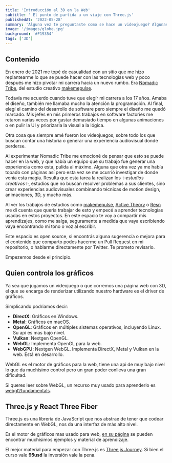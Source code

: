 ```yaml
---
title: 'Introducción al 3D en la Web'
subtitle: ' El punto de partida a un viaje con Three.js'
publishedAt: '2022-05-28'
summary: 'Alguna vez te preguntaste como se hace un videojuego? Algunas de las webs que mas impresionan usan las mismas técnicas.'
image: '/images/globe.jpg'
background: '#F19354'
tags: ['3D']
---
```


## Contenido

En enero de 2021 me topé de casualidad con un sitio que me hizo replantearme lo que se puede hacer con las tecnologías web y poco después me hizo pivotar mi carrera hacia un nuevo rumbo. Era [Nomadic Tribe](https://2019.makemepulse.com/), del estudio creativo [makemepulse](https://www.makemepulse.com/).

<Figure figcaption="Nomadic Tribe, por Makemepulse">
  <source src="https://i.gyazo.com/f5e0dbc46a5ec4b60d4d82284118e432.mp4" type="video/mp4" />
</Figure>

Todavía me acuerdo cuando tuve que elegír mi carrera a los 17 años. Amaba el diseño, también me llamaba mucho la atención la programación. Al final, elegí el camino del desarrollo de software pero siempre el diseño me quedó marcado. Mis jefes en mis primeros trabajos en software factories me retaron varias veces por gastar demasiado tiempo en algunas animaciones o en pulir la UI y priorizarla la visual a la lógica.

Otra cosa que siempre amé fueron los videojuegos, sobre todo los que buscan contar una historia o generar una experiencia audiovisual donde perderse.

Al experimentar Nomadic Tribe me emocioné de pensar que esto se puede hacer en la web, y que había un equipo que su trabajo fue generar una experiencia como esta, pulida al máximo. Alguna que otra vez ya me había topado con páginas así pero esta vez se me ocurrió investigar de donde venía esta magia. Resulta que esta tarea la realizan los *✨estudios creativos✨*, estudios que no buscan resolver problemas a sus clientes, sino crear experiencias audiovisuales combinando técnicas de motion design, animaciones, 3D, y mucho más.

Al ver los trabajos de estudios como [makemepulse](https://www.makemepulse.com/), [Active Theory](https://activetheory.net/) o [Resn](https://resn.co.nz/) me dí cuenta que quería trabajar de esto y empecé a aprender tecnologías usadas en estos proyectos. En este espacio te voy a compartir mis aprendizajes, como me salga, seguramente a medida que vaya escribiendo vaya encontrando mi tono o voz al escribir. 

<SideNote variant="disclaimer">
Este espacio es open source, si encontrás alguna sugerencía o mejora para el contenido que comparto podes hacerme un Pull Request <Link href="https://github.com/emaLorenzo/emalorenzo.com" variant="repo">en mi repositorio</Link>, o hablarme directamente por <Link href="https://twitter.com/emalorenzo_" variant="twitter">Twitter</Link>. Te prometo revisarlo.
</SideNote>

Empezemos desde el principio.

## Quien controla los gráficos
Ya sea que jugamos un videojuego o que corremos una página web con 3D, el que se encarga de renderizar utilizando nuestro hardware es el driver de gráficos.

Simplicando podriamos decir:
* **DirectX**: Gráficos en Windows.
* **Metal**: Gráficos en macOS.
* **OpenGL**: Gráficos en múltiples sistemas operativos, incluyendo Linux. Su api es mas bajo nivel.
* **Vulkan**: Nextgen OpenGL.
* **WebGL**: Implementa OpenGL para la web.
* **WebGPU**: Nextgen WebGL. Implementa DirectX, Metal y Vulkan en la web. Está en desarrollo.

WebGL es el motor de gráficos para la web, tiene una api de muy bajo nivel lo que da muchísimo control pero un gran poder conlleva una gran dificultad.

<SideNote>Si queres leer sobre WebGL, un recurso muy usado para aprenderlo es [webgl2fundamentals](https://webgl2fundamentals.org/).</SideNote>


## Three.js y React Three Fiber
Three.js es una librería de JavaScript que nos abstrae de tener que codear directamente en WebGL, nos da una interfaz de más alto nivel.

Es el motor de gráficos mas usado para web, [en su página](https://threejs.org/) se pueden encontrar muchisimos ejemplos y material de aprendizaje.

<Figure figcaption="RectAreaLight, uno de los ejemplos de la web de Three.js">
  <source src="https://i.gyazo.com/ce72f2fdb4d21c3faf7d1270ba5b7896.mp4" type="video/mp4" />
</Figure>


<SideNote variant="material">El mejor material para empezar con Three.js es [Three.js Journey](https://threejs-journey.com/). Si bien el curso vale **95usd** la inversión vale la pena.</SideNote>